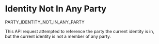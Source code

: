 # Identity Not In Any Party

<Summary>PARTY_IDENTITY_NOT_IN_ANY_PARTY</Summary>

This API request attempted to reference the party the current identity is in, but the current identity is not a member of any party.
